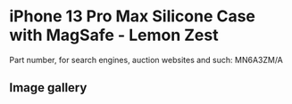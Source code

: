 
# iPhone 13 Pro Max Silicone Case with MagSafe - Lemon Zest

Part number, for search engines, auction websites and such: MN6A3ZM/A

## Image gallery

<div style={{ width: "768px" }}>
  <GalleryComponent
    images={[
      {
        original: "/everysource/MN6A3.webp",
        thumbnail: "/everypreview/MN6A3.webp",
      },
      {
        original: "/everysource/MN6A3_AV1.webp",
        thumbnail: "/everypreview/MN6A3_AV1.webp",
      },
      {
        original: "/everysource/MN6A3_AV2.webp",
        thumbnail: "/everypreview/MN6A3_AV2.webp",
      },
      {
        original: "/everysource/MN6A3_AV3.webp",
        thumbnail: "/everypreview/MN6A3_AV3.webp",
      },
      {
        original: "/everysource/MN6A3_AV4.webp",
        thumbnail: "/everypreview/MN6A3_AV4.webp",
      }
    ]}
  />
</div>